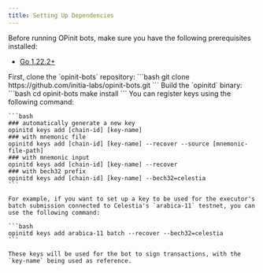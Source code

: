 ```yaml
---
title: Setting Up Dependencies
---
```


Before running OPinit bots, make sure you have the following prerequisites installed:
- [Go 1.22.2+](https://go.dev/doc/install)

<Steps>
  <Step title="Clone the Repository">
    First, clone the `opinit-bots` repository:
    ```bash
    git clone https://github.com/initia-labs/opinit-bots.git
    ```
  </Step>
  <Step title="Build the Binary">
    Build the `opinitd` binary:
    ```bash
    cd opinit-bots
    make install
    ```
  </Step>
  <Step title="Initialize Keys">
    You can register keys using the following command:
    
    ```bash
    ### automatically generate a new key
    opinitd keys add [chain-id] [key-name]
    ### with mnemonic file
    opinitd keys add [chain-id] [key-name] --recover --source [mnemonic-file-path]
    ### with mnemonic input
    opinitd keys add [chain-id] [key-name] --recover
    ### with bech32 prefix
    opinitd keys add [chain-id] [key-name] --bech32=celestia
    ```

    For example, if you want to set up a key to be used for the executor's batch submission connected to Celestia's `arabica-11` testnet, you can use the following command:

    ```bash
    opinitd keys add arabica-11 batch --recover --bech32=celestia
    ```

    These keys will be used for the bot to sign transactions, with the `key-name` being used as reference.
  </Step>
</Steps>
